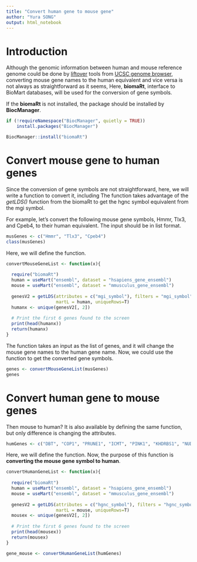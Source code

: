 ```yaml
---
title: "Convert human gene to mouse gene"
author: "Yura SONG"
output: html_notebook
---
```


# Introduction

Although the genomic information between human and mouse reference genome could be done by [liftover](https://genome.ucsc.edu/cgi-bin/hgLiftOver) tools from [UCSC genome browser](https://genome.ucsc.edu/index.html), converting mouse gene names to the human equivalent and vice versa is not always as straightforward as it seems,  Here, **biomaRt**, interface to BioMart databases, will be used for the conversion of gene symbols.

If the **biomaRt** is not installed, the package should be installed by **BiocManager**. 

```r
if (!requireNamespace("BiocManager", quietly = TRUE))
    install.packages("BiocManager")

BiocManager::install("biomaRt")
```

# Convert mouse gene to human genes

Since the conversion of gene symbols are not straightforward, here, we will write a function to convert it, including The function takes advantage of the *getLDS()* function from the biomaRt to get the hgnc symbol equivalent from the mgi symbol. 

For example, let’s convert the following mouse gene symbols, Hmmr, Tlx3, and Cpeb4, to their human equivalent. The input should be in list format.
```r
musGenes <- c("Hmmr", "Tlx3", "Cpeb4")
class(musGenes)
```

Here, we will define the function.
```r
convertMouseGeneList <- function(x){
  
  require("biomaRt")
  human = useMart("ensembl", dataset = "hsapiens_gene_ensembl")
  mouse = useMart("ensembl", dataset = "mmusculus_gene_ensembl")
  
  genesV2 = getLDS(attributes = c("mgi_symbol"), filters = "mgi_symbol", values = x , mart = mouse, attributesL = c("hgnc_symbol"),
                   martL = human, uniqueRows=T)
  humanx <- unique(genesV2[, 2])
  
  # Print the first 6 genes found to the screen
  print(head(humanx))
  return(humanx)
}
```

The function takes an input as the list of genes, and it will change the mouse gene names to the human gene name. Now, we could use the function to get the converted gene symbols.
```r
genes <- convertMouseGeneList(musGenes)
genes
```

# Convert human gene to mouse genes

Then mouse to human? It is also available by defining the same function, but only difference is changing the attributes. 

```r
humGenes <- c("DBT", "COP1", "PRUNE1", "ICMT", "PINK1", "KHDRBS1", "NUDC", "PUM1", "THRAP3", "GPBP1L1", "RNF220", "TCEANC2", "FAF1", "PIGK", "GCLM", "RAP1A", "WDR3", "SMG5", "ACBD6")
```

Here, we will define the function. Now, the purpose of this function is **converting the mouse gene symbol to human**.
```r
convertHumanGeneList <- function(x){
  
  require("biomaRt")
  human = useMart("ensembl", dataset = "hsapiens_gene_ensembl")
  mouse = useMart("ensembl", dataset = "mmusculus_gene_ensembl")
  
  genesV2 = getLDS(attributes = c("hgnc_symbol"), filters = "hgnc_symbol", values = x , mart = human, attributesL = c("mgi_symbol"),
                   martL = mouse, uniqueRows=T)
  mousex <- unique(genesV2[, 2])
  
  # Print the first 6 genes found to the screen
  print(head(mousex))
  return(mousex)
}
```

```r
gene_mouse <- convertHumanGeneList(humGenes)
```

